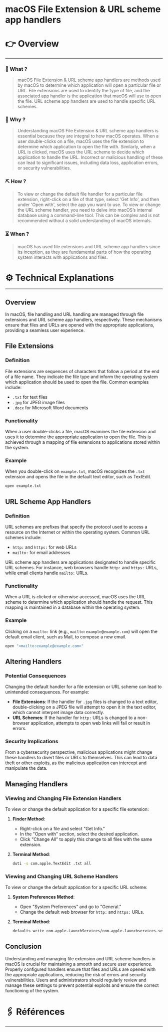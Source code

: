# macOS File Extension & URL scheme app handlers


# 👉 Overview

---

### 👀 What ?

> macOS File Extension & URL scheme app handlers are methods used by macOS to determine which application will open a particular file or URL. File extensions are used to identify the type of file, and the associated app handler is the application that macOS will use to open the file. URL scheme app handlers are used to handle specific URL schemes.
> 

### 🧐 Why ?

> Understanding macOS File Extension & URL scheme app handlers is essential because they are integral to how macOS operates. When a user double-clicks on a file, macOS uses the file extension to determine which application to open the file with. Similarly, when a URL is clicked, macOS uses the URL scheme to decide which application to handle the URL. Incorrect or malicious handling of these can lead to significant issues, including data loss, application errors, or security vulnerabilities.
> 

### ⛏️ How ?

> To view or change the default file handler for a particular file extension, right-click on a file of that type, select 'Get Info', and then under 'Open with', select the app you want to use. To view or change the URL scheme handler, you need to delve into macOS’s internal database using a command-line tool. This can be complex and is not recommended without a solid understanding of macOS internals.
> 

### ⏳ When ?

> macOS has used file extensions and URL scheme app handlers since its inception, as they are fundamental parts of how the operating system interacts with applications and files.
> 

# ⚙️ Technical Explanations

---

## Overview

In macOS, file handling and URL handling are managed through file extensions and URL scheme app handlers, respectively. These mechanisms ensure that files and URLs are opened with the appropriate applications, providing a seamless user experience.

## File Extensions

### Definition

File extensions are sequences of characters that follow a period at the end of a file name. They indicate the file type and inform the operating system which application should be used to open the file. Common examples include:

- `.txt` for text files
- `.jpg` for JPEG image files
- `.docx` for Microsoft Word documents

### Functionality

When a user double-clicks a file, macOS examines the file extension and uses it to determine the appropriate application to open the file. This is achieved through a mapping of file extensions to applications stored within the system.

### Example

When you double-click on `example.txt`, macOS recognizes the `.txt` extension and opens the file in the default text editor, such as TextEdit.

```bash
open example.txt

```

## URL Scheme App Handlers

### Definition

URL schemes are prefixes that specify the protocol used to access a resource on the Internet or within the operating system. Common URL schemes include:

- `http:` and `https:` for web URLs
- `mailto:` for email addresses

URL scheme app handlers are applications designated to handle specific URL schemes. For instance, web browsers handle `http:` and `https:` URLs, while email clients handle `mailto:` URLs.

### Functionality

When a URL is clicked or otherwise accessed, macOS uses the URL scheme to determine which application should handle the request. This mapping is maintained in a database within the operating system.

### Example

Clicking on a `mailto:` link (e.g., `mailto:example@example.com`) will open the default email client, such as Mail, to compose a new email.

```bash
open "<mailto:example@example.com>"

```

## Altering Handlers

### Potential Consequences

Changing the default handler for a file extension or URL scheme can lead to unintended consequences. For example:

- **File Extensions**: If the handler for `.jpg` files is changed to a text editor, double-clicking on a JPEG file will attempt to open it in the text editor, which cannot interpret image data correctly.
- **URL Schemes**: If the handler for `http:` URLs is changed to a non-browser application, attempts to open web links will fail or result in errors.

### Security Implications

From a cybersecurity perspective, malicious applications might change these handlers to divert files or URLs to themselves. This can lead to data theft or other exploits, as the malicious application can intercept and manipulate the data.

## Managing Handlers

### Viewing and Changing File Extension Handlers

To view or change the default application for a specific file extension:

1. **Finder Method**:
    - Right-click on a file and select "Get Info."
    - In the "Open with" section, select the desired application.
    - Click "Change All" to apply this change to all files with the same extension.
2. **Terminal Method**:
    
    ```bash
    duti -s com.apple.TextEdit .txt all
    
    ```
    

### Viewing and Changing URL Scheme Handlers

To view or change the default application for a specific URL scheme:

1. **System Preferences Method**:
    - Open "System Preferences" and go to "General."
    - Change the default web browser for `http:` and `https:` URLs.
2. **Terminal Method**:
    
    ```bash
    defaults write com.apple.LaunchServices/com.apple.launchservices.secure LSHandlers -array-add '{"LSHandlerURLScheme"="mailto"; "LSHandlerRoleAll"="com.apple.mail";}'
    
    ```
    

## Conclusion

Understanding and managing file extension and URL scheme handlers in macOS is crucial for maintaining a smooth and secure user experience. Properly configured handlers ensure that files and URLs are opened with the appropriate applications, reducing the risk of errors and security vulnerabilities. Users and administrators should regularly review and manage these settings to prevent potential exploits and ensure the correct functioning of the system.

# 🖇️ Références

---